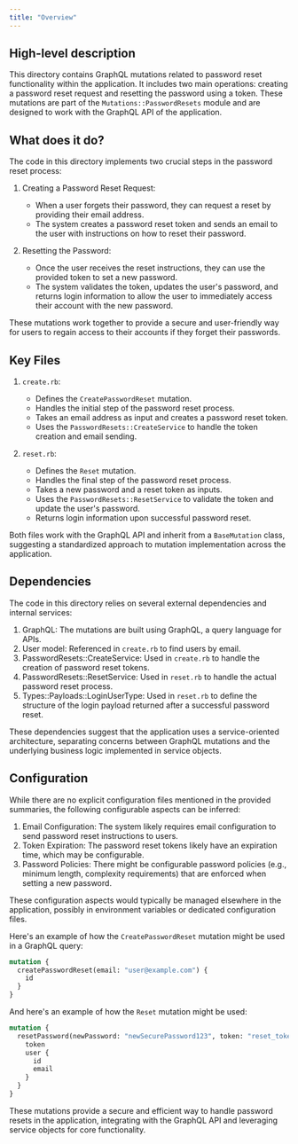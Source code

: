 ```yaml
---
title: "Overview"
---
```


## High-level description
This directory contains GraphQL mutations related to password reset functionality within the application. It includes two main operations: creating a password reset request and resetting the password using a token. These mutations are part of the `Mutations::PasswordResets` module and are designed to work with the GraphQL API of the application.

## What does it do?
The code in this directory implements two crucial steps in the password reset process:

1. Creating a Password Reset Request:
   - When a user forgets their password, they can request a reset by providing their email address.
   - The system creates a password reset token and sends an email to the user with instructions on how to reset their password.

2. Resetting the Password:
   - Once the user receives the reset instructions, they can use the provided token to set a new password.
   - The system validates the token, updates the user's password, and returns login information to allow the user to immediately access their account with the new password.

These mutations work together to provide a secure and user-friendly way for users to regain access to their accounts if they forget their passwords.

## Key Files

1. `create.rb`:
   - Defines the `CreatePasswordReset` mutation.
   - Handles the initial step of the password reset process.
   - Takes an email address as input and creates a password reset token.
   - Uses the `PasswordResets::CreateService` to handle the token creation and email sending.

2. `reset.rb`:
   - Defines the `Reset` mutation.
   - Handles the final step of the password reset process.
   - Takes a new password and a reset token as inputs.
   - Uses the `PasswordResets::ResetService` to validate the token and update the user's password.
   - Returns login information upon successful password reset.

Both files work with the GraphQL API and inherit from a `BaseMutation` class, suggesting a standardized approach to mutation implementation across the application.

## Dependencies
The code in this directory relies on several external dependencies and internal services:

1. GraphQL: The mutations are built using GraphQL, a query language for APIs.
2. User model: Referenced in `create.rb` to find users by email.
3. PasswordResets::CreateService: Used in `create.rb` to handle the creation of password reset tokens.
4. PasswordResets::ResetService: Used in `reset.rb` to handle the actual password reset process.
5. Types::Payloads::LoginUserType: Used in `reset.rb` to define the structure of the login payload returned after a successful password reset.

These dependencies suggest that the application uses a service-oriented architecture, separating concerns between GraphQL mutations and the underlying business logic implemented in service objects.

## Configuration
While there are no explicit configuration files mentioned in the provided summaries, the following configurable aspects can be inferred:

1. Email Configuration: The system likely requires email configuration to send password reset instructions to users.
2. Token Expiration: The password reset tokens likely have an expiration time, which may be configurable.
3. Password Policies: There might be configurable password policies (e.g., minimum length, complexity requirements) that are enforced when setting a new password.

These configuration aspects would typically be managed elsewhere in the application, possibly in environment variables or dedicated configuration files.

Here's an example of how the `CreatePasswordReset` mutation might be used in a GraphQL query:

```graphql
mutation {
  createPasswordReset(email: "user@example.com") {
    id
  }
}
```

And here's an example of how the `Reset` mutation might be used:

```graphql
mutation {
  resetPassword(newPassword: "newSecurePassword123", token: "reset_token_here") {
    token
    user {
      id
      email
    }
  }
}
```

These mutations provide a secure and efficient way to handle password resets in the application, integrating with the GraphQL API and leveraging service objects for core functionality.
